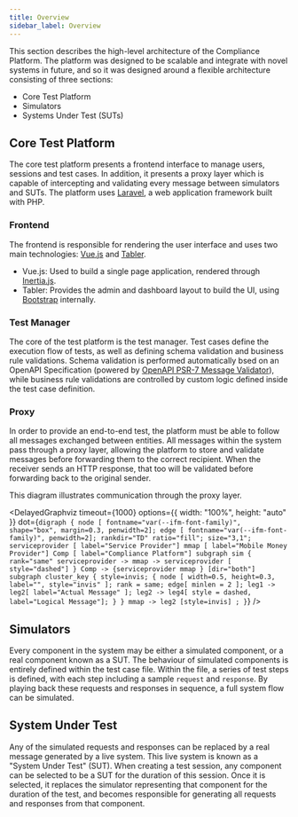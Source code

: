 ```yaml
---
title: Overview
sidebar_label: Overview
---
```


This section describes the high-level architecture of the Compliance Platform. The platform was designed to be scalable and integrate with novel
systems in future, and so it was designed around a flexible architecture
consisting of three sections:

- Core Test Platform
- Simulators
- Systems Under Test (SUTs)

## Core Test Platform

The core test platform presents a frontend interface to manage users, sessions
and test cases. In addition, it presents a proxy layer which is capable of
intercepting and validating every message between simulators and SUTs. The
platform uses [Laravel](https://laravel.com/), a web application framework built
with PHP.

### Frontend

The frontend is responsible for rendering the user interface and uses two main
technologies: [Vue.js](https://vuejs.org/) and [Tabler](https://tabler.io/).

- Vue.js: Used to build a single page application, rendered through
  [Inertia.js](https://inertiajs.com/).
- Tabler: Provides the admin and dashboard layout to build the UI, using
  [Bootstrap](https://getbootstrap.com/) internally.

### Test Manager

The core of the test platform is the test manager. Test cases define the
execution flow of tests, as well as defining schema validation and business rule
validations. Schema validation is performed automatically bsed on an OpenAPI
Specification (powered by
[OpenAPI PSR-7 Message Validator](https://github.com/thephpleague/openapi-psr7-validator)),
while business rule validations are controlled by custom logic defined inside
the test case definition.

### Proxy

In order to provide an end-to-end test, the platform must be able to follow all
messages exchanged between entities. All messages within the system pass through
a proxy layer, allowing the platform to store and validate messages before
forwarding them to the correct recipient. When the receiver sends an HTTP
response, that too will be validated before forwarding back to the original
sender.

This diagram illustrates communication through the proxy layer.


<DelayedGraphviz
  timeout={1000}
  options={{ width: "100%", height: "auto" }}
  dot={`
    digraph {
      node [ fontname="var(--ifm-font-family)", shape="box", margin=0.3, penwidth=2];
      edge [ fontname="var(--ifm-font-family)", penwidth=2];
      rankdir="TD"
      ratio="fill";
      size="3,1";
      serviceprovider [ label="Service Provider"]
      mmap [ label="Mobile Money Provider"]
      Comp [ label="Compliance Platform"]
      subgraph sim {
        rank="same"
        serviceprovider -> mmap -> serviceprovider [ style="dashed"]
      }
      Comp -> {serviceprovider mmap } [dir="both"]
      subgraph cluster_key {
        style=invis;
        {
          node [ width=0.5, height=0.3, label="", style="invis" ];
          rank = same;
          edge[ minlen = 2 ];
          leg1 -> leg2[ label="Actual Message" ];
          leg2 -> leg4[ style = dashed, label="Logical Message"];
        }
      }
      mmap -> leg2 [style=invis] ;
    }
`}
/>

## Simulators

Every component in the system may be either a simulated component, or a real
component known as a SUT. The behaviour of simulated components is entirely
defined within the test case file. Within the file, a series of test steps is
defined, with each step including a sample `request` and `response`. By playing
back these requests and responses in sequence, a full system flow can be
simulated.

## System Under Test

Any of the simulated requests and responses can be replaced by a real message
generated by a live system. This live system is known as a "System Under Test"
(SUT). When creating a test session, any component can be selected to be a SUT
for the duration of this session. Once it is selected, it replaces the simulator
representing that component for the duration of the test, and becomes
responsible for generating all requests and responses from that component.
